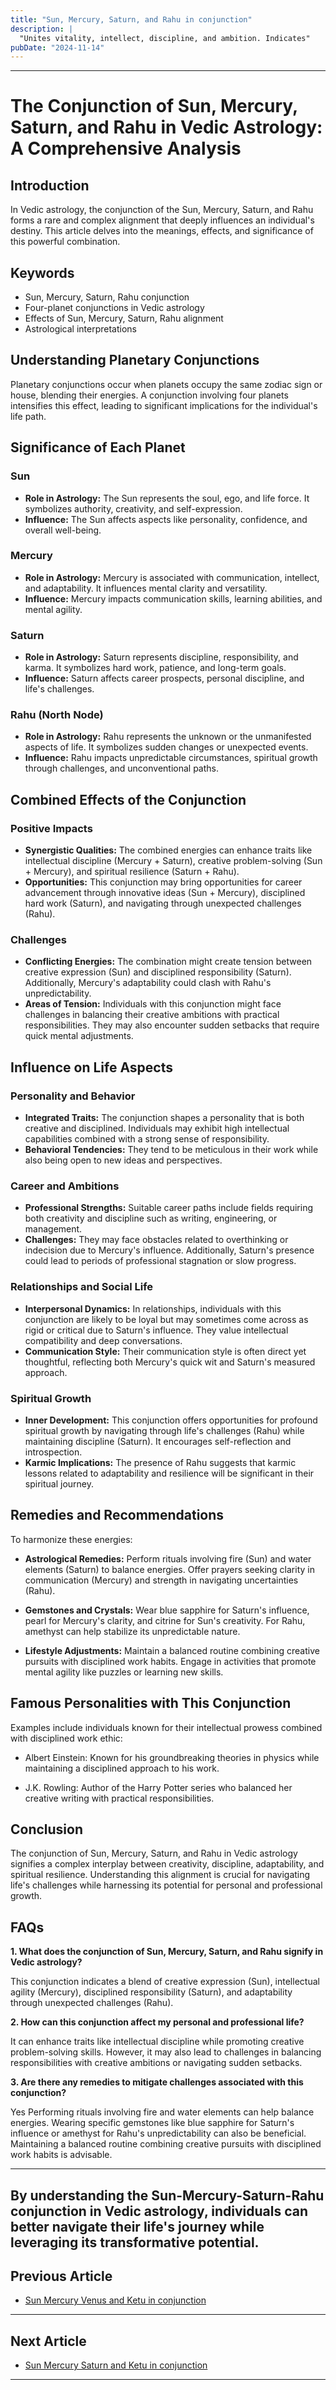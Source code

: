 ```yaml
---
title: "Sun, Mercury, Saturn, and Rahu in conjunction"
description: |
  "Unites vitality, intellect, discipline, and ambition. Indicates"
pubDate: "2024-11-14"
---
```


---

# The Conjunction of Sun, Mercury, Saturn, and Rahu in Vedic Astrology: A Comprehensive Analysis

## Introduction

In Vedic astrology, the conjunction of the Sun, Mercury, Saturn, and Rahu forms a rare and complex alignment that deeply influences an individual's destiny. This article delves into the meanings, effects, and significance of this powerful combination.

## Keywords

- Sun, Mercury, Saturn, Rahu conjunction
- Four-planet conjunctions in Vedic astrology
- Effects of Sun, Mercury, Saturn, Rahu alignment
- Astrological interpretations

## Understanding Planetary Conjunctions

Planetary conjunctions occur when planets occupy the same zodiac sign or house, blending their energies. A conjunction involving four planets intensifies this effect, leading to significant implications for the individual's life path.

## Significance of Each Planet

### Sun

- **Role in Astrology:** The Sun represents the soul, ego, and life force. It symbolizes authority, creativity, and self-expression.
- **Influence:** The Sun affects aspects like personality, confidence, and overall well-being.

### Mercury

- **Role in Astrology:** Mercury is associated with communication, intellect, and adaptability. It influences mental clarity and versatility.
- **Influence:** Mercury impacts communication skills, learning abilities, and mental agility.

### Saturn

- **Role in Astrology:** Saturn represents discipline, responsibility, and karma. It symbolizes hard work, patience, and long-term goals.
- **Influence:** Saturn affects career prospects, personal discipline, and life's challenges.

### Rahu (North Node)

- **Role in Astrology:** Rahu represents the unknown or the unmanifested aspects of life. It symbolizes sudden changes or unexpected events.
- **Influence:** Rahu impacts unpredictable circumstances, spiritual growth through challenges, and unconventional paths.

## Combined Effects of the Conjunction

### Positive Impacts

- **Synergistic Qualities:** The combined energies can enhance traits like intellectual discipline (Mercury + Saturn), creative problem-solving (Sun + Mercury), and spiritual resilience (Saturn + Rahu).
- **Opportunities:** This conjunction may bring opportunities for career advancement through innovative ideas (Sun + Mercury), disciplined hard work (Saturn), and navigating through unexpected challenges (Rahu).

### Challenges

- **Conflicting Energies:** The combination might create tension between creative expression (Sun) and disciplined responsibility (Saturn). Additionally, Mercury's adaptability could clash with Rahu's unpredictability.
- **Areas of Tension:** Individuals with this conjunction might face challenges in balancing their creative ambitions with practical responsibilities. They may also encounter sudden setbacks that require quick mental adjustments.

## Influence on Life Aspects

### Personality and Behavior

- **Integrated Traits:** The conjunction shapes a personality that is both creative and disciplined. Individuals may exhibit high intellectual capabilities combined with a strong sense of responsibility.
- **Behavioral Tendencies:** They tend to be meticulous in their work while also being open to new ideas and perspectives.

### Career and Ambitions

- **Professional Strengths:** Suitable career paths include fields requiring both creativity and discipline such as writing, engineering, or management.
- **Challenges:** They may face obstacles related to overthinking or indecision due to Mercury's influence. Additionally, Saturn's presence could lead to periods of professional stagnation or slow progress.

### Relationships and Social Life

- **Interpersonal Dynamics:** In relationships, individuals with this conjunction are likely to be loyal but may sometimes come across as rigid or critical due to Saturn's influence. They value intellectual compatibility and deep conversations.
- **Communication Style:** Their communication style is often direct yet thoughtful, reflecting both Mercury's quick wit and Saturn's measured approach.

### Spiritual Growth

- **Inner Development:** This conjunction offers opportunities for profound spiritual growth by navigating through life's challenges (Rahu) while maintaining discipline (Saturn). It encourages self-reflection and introspection.
- **Karmic Implications:** The presence of Rahu suggests that karmic lessons related to adaptability and resilience will be significant in their spiritual journey.

## Remedies and Recommendations

To harmonize these energies:

- **Astrological Remedies:** Perform rituals involving fire (Sun) and water elements (Saturn) to balance energies. Offer prayers seeking clarity in communication (Mercury) and strength in navigating uncertainties (Rahu).
  
- **Gemstones and Crystals:** Wear blue sapphire for Saturn's influence, pearl for Mercury's clarity, and citrine for Sun's creativity. For Rahu, amethyst can help stabilize its unpredictable nature.

- **Lifestyle Adjustments:** Maintain a balanced routine combining creative pursuits with disciplined work habits. Engage in activities that promote mental agility like puzzles or learning new skills.

## Famous Personalities with This Conjunction

Examples include individuals known for their intellectual prowess combined with disciplined work ethic:

- Albert Einstein: Known for his groundbreaking theories in physics while maintaining a disciplined approach to his work.
  
- J.K. Rowling: Author of the Harry Potter series who balanced her creative writing with practical responsibilities.

## Conclusion

The conjunction of Sun, Mercury, Saturn, and Rahu in Vedic astrology signifies a complex interplay between creativity, discipline, adaptability, and spiritual resilience. Understanding this alignment is crucial for navigating life's challenges while harnessing its potential for personal and professional growth.

## FAQs

**1. What does the conjunction of Sun, Mercury, Saturn, and Rahu signify in Vedic astrology?**

This conjunction indicates a blend of creative expression (Sun), intellectual agility (Mercury), disciplined responsibility (Saturn), and adaptability through unexpected challenges (Rahu).

**2. How can this conjunction affect my personal and professional life?**

It can enhance traits like intellectual discipline while promoting creative problem-solving skills. However, it may also lead to challenges in balancing responsibilities with creative ambitions or navigating sudden setbacks.

**3. Are there any remedies to mitigate challenges associated with this conjunction?**

Yes Performing rituals involving fire and water elements can help balance energies. Wearing specific gemstones like blue sapphire for Saturn's influence or amethyst for Rahu's unpredictability can also be beneficial. Maintaining a balanced routine combining creative pursuits with disciplined work habits is advisable.

---

By understanding the Sun-Mercury-Saturn-Rahu conjunction in Vedic astrology, individuals can better navigate their life's journey while leveraging its transformative potential.
---

## Previous Article
- [Sun Mercury Venus and Ketu in conjunction](1101040609_Sun_Mercury_Venus_and_Ketu_in_conjunction.mdx)

---

## Next Article
- [Sun Mercury Saturn and Ketu in conjunction](1101040709_Sun_Mercury_Saturn_and_Ketu_in_conjunction.mdx)

---
